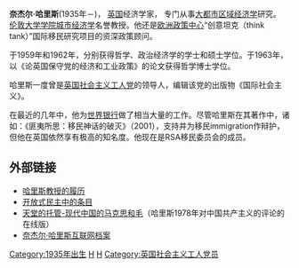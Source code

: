'''奈杰尔·哈里斯'''(1935年－)， [[英国|英国]]经济学家， 专门从事[[大都市区域经济学|大都市区域经济学]]研究。 [[伦敦大学学院|伦敦大学学院]][[城市经济学|城市经济学]]名誉教授。他还是[[欧洲政策中心|欧洲政策中心]]“创意坦克（think tank）”国际移民研究项目的资深政策顾问。

于1959年和1962年，分别获得哲学、政治经济学的学士和硕士学位。于1963年，以《论英国保守党的经济和工业政策》的论文获得哲学博士学位。

哈里斯一度曾是[[英国社会主义工人党|英国社会主义工人党]]的领导人，编辑该党的出版物《国际社会主义》。

在最近的几年中，他为[[世界银行|世界银行]]做了相当大量的工作。尽管哈里斯在其著作中，诸如：《匪夷所思：移民神话的破灭》（2001），支持并为移民immigration作辩护，但他在英国依然享有极高的知名度。他现在是RSA移民委员会的成员。

==外部链接==

* [https://web.archive.org/web/20070928143339/http://www.icea.co.uk/cvs/nharris.doc 哈里斯教授的履历]
* [http://www.opendemocracy.net/author/Nigel_Harris.jsp 开放式民主中的条目]{{Wayback|url=http://www.opendemocracy.net/author/Nigel_Harris.jsp |date=20061019180643 }}
* [http://www.marxists.de/china/harris/index.htm 天堂的托管-现代中国的马克思和毛]{{Wayback|url=http://www.marxists.de/china/harris/index.htm |date=20090226073536 }}（哈里斯1978年对中国共产主义的评论的在线版）
* [http://www.marxists.org./history/etol/writers/harris/index.htm 奈杰尔·哈里斯互联网档案]{{Wayback|url=http://www.marxists.org./history/etol/writers/harris/index.htm |date=20090215165314 }}

{{Authority control}}
{{economist-stub}}
[[Category:1935年出生|Category:1935年出生]]
[[Category:英国经济学家|H]]
[[Category:倫敦政治經濟學院校友|H]]
[[Category:英国社会主义工人党员|Category:英国社会主义工人党员]]